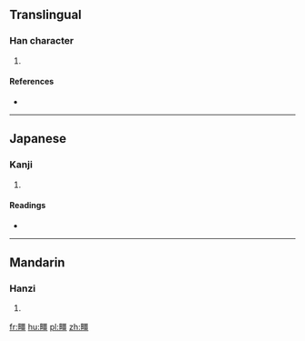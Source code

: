 ==Translingual==

===Han character===
{{Han char|rn=102|rad=田|as=13|sn=18|four=|canj=田一田一 (WMWM)}}

# {{defn|Han|sort=田13}}

====References====
* {{Han ref|kx=0766.300|dkj=21956|hdz=42553.060|uh=7585|ud=30085}}

----

==Japanese==

===Kanji===
{{ja-kanji|grade=|rs=田13}}

# {{defn|lang=ja|sort=田13}}

====Readings====
* {{ja-readings|on=[[きょう]] (kyō), [[こう]] (kō)|kun=[[さかい]] (sakai)|nanori=}}

----

==Mandarin==

===Hanzi===
{{cmn-hanzi|pin=[[jiāng]] ([[jiang1]])|wg=chiang<sup>1</sup>}}

# {{defn|lang=cmn|sort=田13}}

[[fr:疅]]
[[hu:疅]]
[[pl:疅]]
[[zh:疅]]